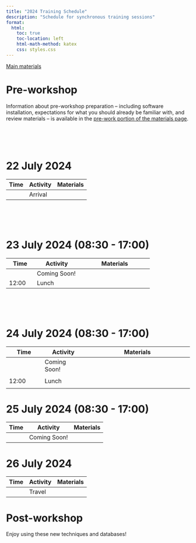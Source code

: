 ```yaml
---
title: "2024 Training Schedule"
description: "Schedule for synchronous training sessions"
format:
  html:
    toc: true
    toc-location: left
    html-math-method: katex
    css: styles.css
---
```


[Main materials](materials.qmd)

# Pre-workshop

Information about pre-workshop preparation -- including software installation, expectations for what you should already be familiar with, and review materials -- is available in the [pre-work portion of the materials page](materials.html#pre-work-and-set-up).

<br> <br> <br>

# 22 July 2024

| Time | Activity | Materials |
|------|----------|-----------|
|      | Arrival  |           |

<br> <br> <br>

# 23 July 2024 (08:30 - 17:00)

| Time  | Activity                                      | Materials                                                          |
|--------------|-----------------------|-----------------------------------|
|  | Coming Soon!                                |                                                                    |
| 12:00 | Lunch                                         |                                                                    |

<br> <br> <br>

# 24 July 2024 (08:30 - 17:00)

| Time  | Activity                      | Materials                                                            |
|--------------|-----------------|-----------------------------------------|
|       | Coming Soon!     |                                                                      |
                       |
| 12:00 | Lunch                         |                                                                      |
                   |

# 25 July 2024 (08:30 - 17:00)

| Time  | Activity                          | Materials |
|-------|-----------------------------------|-----------|
|        | Coming Soon!                      |           |

# 26 July 2024

| Time | Activity | Materials |
|------|----------|-----------|
|      | Travel   |           |

# Post-workshop

Enjoy using these new techniques and databases!

<br> <br> <br>
